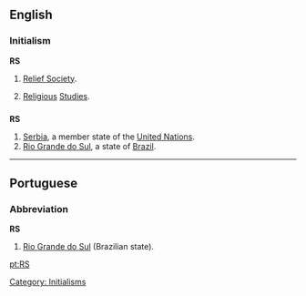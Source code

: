 ==English==

===Initialism===
'''RS'''

# {{context|Mormonism}} [[w:Relief Society|Relief Society]].
# [[Religious]] [[Studies]].

[[Category: Initialisms]]
==={{abbreviation}}===
'''RS'''
#[[Serbia]], a member state of the [[United Nations]].
#[[Rio Grande do Sul]], a state of [[Brazil]].
----

==Portuguese==

===Abbreviation===
'''RS'''

# [[Rio Grande do Sul]] (Brazilian state).

[[pt:RS]]